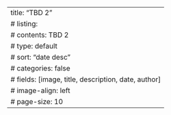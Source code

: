 ---
title: "TBD 2"
# listing:
#   contents: TBD 2
#   type: default
#   sort: "date desc"
#   categories: false
#   fields: [image, title, description, date, author]
#   image-align: left
#   page-size: 10
---